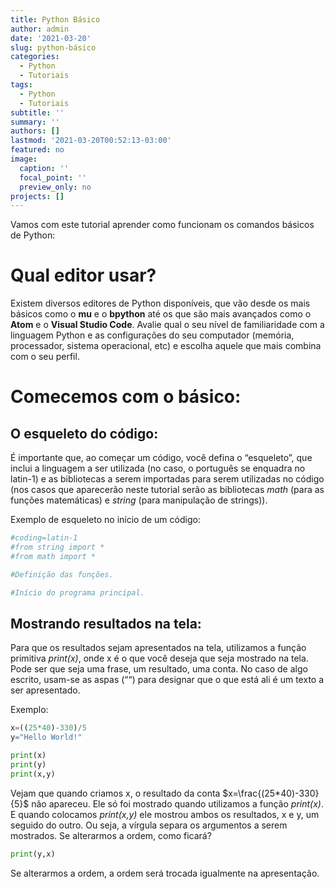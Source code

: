 ```yaml
---
title: Python Básico
author: admin
date: '2021-03-20'
slug: python-básico
categories:
  - Python
  - Tutoriais
tags:
  - Python
  - Tutoriais
subtitle: ''
summary: ''
authors: []
lastmod: '2021-03-20T00:52:13-03:00'
featured: no
image:
  caption: ''
  focal_point: ''
  preview_only: no
projects: []
---
```


Vamos com este tutorial aprender como funcionam os comandos básicos de Python:

# Qual editor usar?

Existem diversos editores de Python disponíveis, que vão desde os mais básicos como o **mu** e o **bpython** até os que são mais avançados como o **Atom** e o **Visual Studio Code**. Avalie qual o seu nível de familiaridade com a linguagem Python e as configurações do seu computador (memória, processador, sistema operacional, etc) e escolha aquele que mais combina com o seu perfil.

# Comecemos com o básico:

## O esqueleto do código:

É importante que, ao começar um código, você defina o "esqueleto", que inclui a linguagem a ser utilizada (no caso, o português se enquadra no latin-1) e as bibliotecas a serem importadas para serem utilizadas no código (nos casos que aparecerão neste tutorial serão as bibliotecas *math* (para as funções matemáticas) e *string* (para manipulação de strings)).

Exemplo de esqueleto no início de um código:

```python

#coding=latin-1
#from string import *
#from math import *

#Definição das funções.

#Início do programa principal.
```

## Mostrando resultados na tela:

Para que os resultados sejam apresentados na tela, utilizamos a função primitiva *print(x)*, onde x é o que você deseja que seja mostrado na tela. Pode ser que seja uma frase, um resultado, uma conta. No caso de algo escrito, usam-se as aspas ("") para designar que o que está ali é um texto a ser apresentado.

Exemplo:

```python
x=((25*40)-330)/5
y="Hello World!"

print(x)
print(y)
print(x,y)
```

Vejam que quando criamos x, o resultado da conta $x=\frac{(25*40)-330}{5}$ não apareceu. Ele só foi mostrado quando utilizamos a função *print(x)*. E quando colocamos *print(x,y)* ele mostrou ambos os resultados, x e y, um seguido do outro. Ou seja, a vírgula separa os argumentos a serem mostrados. Se alterarmos a ordem, como ficará?

```python
print(y,x)
```

Se alterarmos a ordem, a ordem será trocada igualmente na apresentação.

